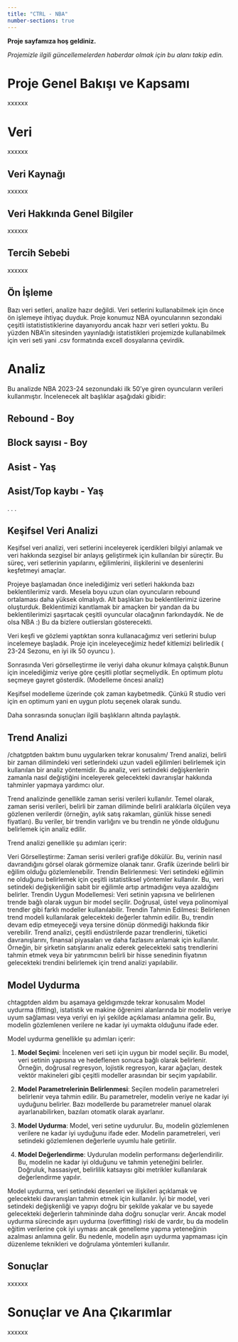 ```yaml
---
title: "CTRL - NBA"
number-sections: true
---
```


**Proje sayfamıza hoş geldiniz.**

*Projemizle ilgili güncellemelerden haberdar olmak için bu alanı takip edin.*


# Proje Genel Bakışı ve Kapsamı

xxxxxx

# Veri

xxxxxx

## Veri Kaynağı

xxxxxx

## Veri Hakkında Genel Bilgiler

xxxxxx

## Tercih Sebebi

xxxxxx

## Ön İşleme

Bazı veri setleri, analize hazır değildi. Veri setlerini kullanabilmek için önce ön işlemeye ihtiyaç duyduk. Proje konumuz NBA oyuncularının sezondaki çeşitli istatististiklerine dayanıyordu ancak hazır veri setleri yoktu. Bu yüzden NBA'in sitesinden yayınladığı istatistikleri projemizde kullanabilmek için veri seti yani .csv formatında excell dosyalarına çevirdik.

# Analiz

Bu analizde NBA 2023-24 sezonundaki ilk 50'ye giren oyuncuların verileri kullanmıştır. İncelenecek alt başlıklar aşağıdaki gibidir:

## Rebound - Boy

## Block sayısı - Boy

## Asist - Yaş

## Asist/Top kaybı - Yaş

.
.
.

## Keşifsel Veri Analizi

Keşifsel veri analizi, veri setlerini inceleyerek içerdikleri bilgiyi anlamak ve veri hakkında sezgisel bir anlayış geliştirmek için kullanılan bir süreçtir. Bu süreç, veri setlerinin yapılarını, eğilimlerini, ilişkilerini ve desenlerini keşfetmeyi amaçlar.

Projeye başlamadan önce inelediğimiz veri setleri hakkında bazı beklentilerimiz vardı. Mesela boyu uzun olan oyuncuların rebound ortalaması daha yüksek olmalıydı. Alt başlıkları bu beklentilerimiz üzerine oluşturduk. Beklentimizi kanıtlamak bir amaçken bir yandan da bu beklentilerimizi şaşırtacak çeşitli oyuncular olacağının farkındaydık. Ne de olsa NBA :) Bu da bizlere outliersları gösterecekti. 

Veri keşfi ve gözlemi yaptıktan sonra kullanacağımız veri setlerini bulup incelemeye başladık. Proje için inceleyeceğimiz hedef kitlemizi belirledik ( 23-24 Sezonu, en iyi ilk 50 oyuncu ).

Sonrasında Veri görselleştirme ile veriyi daha okunur kılmaya çalıştık.Bunun için incelediğimiz veriye göre çeşitli plotlar seçmeliydik. En optimum plotu seçmeye gayret gösterdik. (Modelleme öncesi analiz)

Keşifsel modelleme üzerinde çok zaman kaybetmedik. Çünkü R studio veri için en optimum yani en uygun plotu seçenek olarak sundu.

Daha sonrasında sonuçları ilgili başlıkların altında paylaştık.

## Trend Analizi
/chatgptden baktım bunu uygularken tekrar konusalım/
Trend analizi, belirli bir zaman dilimindeki veri setlerindeki uzun vadeli eğilimleri belirlemek için kullanılan bir analiz yöntemidir. Bu analiz, veri setindeki değişkenlerin zamanla nasıl değiştiğini inceleyerek gelecekteki davranışlar hakkında tahminler yapmaya yardımcı olur.

Trend analizinde genellikle zaman serisi verileri kullanılır. Temel olarak, zaman serisi verileri, belirli bir zaman diliminde belirli aralıklarla ölçülen veya gözlenen verilerdir (örneğin, aylık satış rakamları, günlük hisse senedi fiyatları). Bu veriler, bir trendin varlığını ve bu trendin ne yönde olduğunu belirlemek için analiz edilir.

Trend analizi genellikle şu adımları içerir:

Veri Görselleştirme: Zaman serisi verileri grafiğe dökülür. Bu, verinin nasıl davrandığını görsel olarak görmemize olanak tanır. Grafik üzerinde belirli bir eğilim olduğu gözlemlenebilir.
Trendin Belirlenmesi: Veri setindeki eğilimin ne olduğunu belirlemek için çeşitli istatistiksel yöntemler kullanılır. Bu, veri setindeki değişkenliğin sabit bir eğilimle artıp artmadığını veya azaldığını belirler.
Trendin Uygun Modellemesi: Veri setinin yapısına ve belirlenen trende bağlı olarak uygun bir model seçilir. Doğrusal, üstel veya polinomiyal trendler gibi farklı modeller kullanılabilir.
Trendin Tahmin Edilmesi: Belirlenen trend modeli kullanılarak gelecekteki değerler tahmin edilir. Bu, trendin devam edip etmeyeceği veya tersine dönüp dönmediği hakkında fikir verebilir.
Trend analizi, çeşitli endüstrilerde pazar trendlerini, tüketici davranışlarını, finansal piyasaları ve daha fazlasını anlamak için kullanılır. Örneğin, bir şirketin satışlarını analiz ederek gelecekteki satış trendlerini tahmin etmek veya bir yatırımcının belirli bir hisse senedinin fiyatının gelecekteki trendini belirlemek için trend analizi yapılabilir.

## Model Uydurma
chtagptden aldım bu aşamaya geldıgımızde tekrar konusalım
Model uydurma (fitting), istatistik ve makine öğrenimi alanlarında bir modelin veriye uyum sağlaması veya veriyi en iyi şekilde açıklaması anlamına gelir. Bu, modelin gözlemlenen verilere ne kadar iyi uymakta olduğunu ifade eder.

Model uydurma genellikle şu adımları içerir:

1. **Model Seçimi**: İncelenen veri seti için uygun bir model seçilir. Bu model, veri setinin yapısına ve hedeflenen sonuca bağlı olarak belirlenir. Örneğin, doğrusal regresyon, lojistik regresyon, karar ağaçları, destek vektör makineleri gibi çeşitli modeller arasından bir seçim yapılabilir.

2. **Model Parametrelerinin Belirlenmesi**: Seçilen modelin parametreleri belirlenir veya tahmin edilir. Bu parametreler, modelin veriye ne kadar iyi uyduğunu belirler. Bazı modellerde bu parametreler manuel olarak ayarlanabilirken, bazıları otomatik olarak ayarlanır.

3. **Model Uydurma**: Model, veri setine uydurulur. Bu, modelin gözlemlenen verilere ne kadar iyi uyduğunu ifade eder. Modelin parametreleri, veri setindeki gözlemlenen değerlerle uyumlu hale getirilir.

4. **Model Değerlendirme**: Uydurulan modelin performansı değerlendirilir. Bu, modelin ne kadar iyi olduğunu ve tahmin yeteneğini belirler. Doğruluk, hassasiyet, belirlilik katsayısı gibi metrikler kullanılarak değerlendirme yapılır.

Model uydurma, veri setindeki desenleri ve ilişkileri açıklamak ve gelecekteki davranışları tahmin etmek için kullanılır. İyi bir model, veri setindeki değişkenliği ve yapıyı doğru bir şekilde yakalar ve bu sayede gelecekteki değerlerin tahmininde daha doğru sonuçlar verir. Ancak model uydurma sürecinde aşırı uydurma (overfitting) riski de vardır, bu da modelin eğitim verilerine çok iyi uyması ancak genelleme yapma yeteneğinin azalması anlamına gelir. Bu nedenle, modelin aşırı uydurma yapmaması için düzenleme teknikleri ve doğrulama yöntemleri kullanılır.

## Sonuçlar

xxxxxx

# Sonuçlar ve Ana Çıkarımlar

xxxxxx
